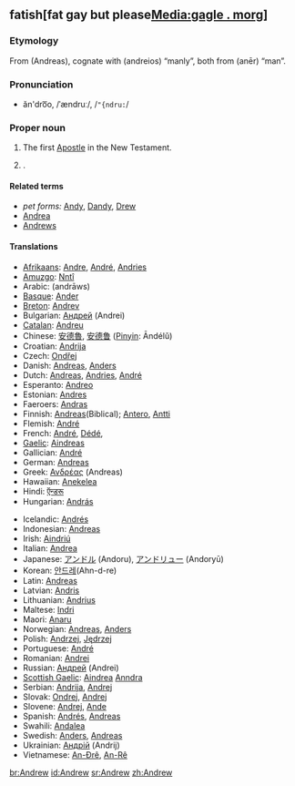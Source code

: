 ==fatish[fat gay but please[[Media:gagle . morg]]]==

===Etymology===
From {{AGr.}} '''{{polytonic|[[Ἀνδρέας]]}}''' (Andreas), cognate with '''{{polytonic|[[ανδρεῖος]]}}''' (andreios) “manly”, both from '''{{polytonic|[[ἀνήρ]]}}''' (anēr) “man”.

===Pronunciation===
* ăn'dro͞o, /ˈændruː/, /<tt>"{ndru:</tt>/

===Proper noun===
{{en-proper noun}}

# The first [[Apostle]] in the New Testament.
# {{given name|male}}.

====Related terms====
* ''pet forms:'' [[Andy]], [[Dandy]], [[Drew]]
* [[Andrea]] {{italbrac|feminine}}
* [[Andrews]] {{italbrac|surname}}

====Translations====
{{top}}
* [[Afrikaans]]: [[Andre]], [[André]], [[Andries]]
* [[Amuzgo]]: [[Nntî]]
* Arabic: {{ARchar|[[اندراوس]]}} (andrāws)
* [[Basque]]: [[Ander]]<!--add to Basque entry: pet form Andere-->
* [[Breton]]: [[Andrev]]<!--add to Breton entry: pet from Drev-->
* Bulgarian: [[Андрей]] (Andrei)
* [[Catalan]]: [[Andreu]]
* Chinese: [[安德魯]], [[安德鲁]] ([[Pinyin]]: Āndélǔ)
* Croatian: [[Andrija]]
* Czech: [[Ondřej]] {{m}}
* Danish: [[Andreas#Danish|Andreas]], [[Anders#Danish|Anders]]
* Dutch: [[Andreas]], [[Andries]], [[André]] <!-- add to pet forms [[Dries]], [[Dré]] -->
* Esperanto: [[Andreo]]
* Estonian: [[Andres]]
* Faeroers: [[Andras]]
* Finnish: [[Andreas]](Biblical); [[Antero]], [[Antti]]
* Flemish: [[André]]
* French: [[André#French|André]], [[Dédé]],
* [[Gaelic]]: [[Aindreas]]
* Gallician: [[André ]]<!-- add to Gallician entry: pet forms Andel, Arandl, Arander-->
* German: [[Andreas#German|Andreas]]
* Greek: [[Ανδρέας]] (Andreas)
* Hawaiian: [[Anekelea]]
* Hindi: [[ऍन्डरू]]
* Hungarian: [[András]]<!--add to hu entry: pet forms Andor, Andi-->
{{mid}}
* Icelandic: [[Andrés#Icelandic|Andrés]]
* Indonesian: [[Andreas]]
* Irish: [[Aindriú]]
* Italian: [[Andrea#Italian|Andrea]]
* Japanese: [[アンドル]] (Andoru), [[アンドリュー]] (Andoryū)
* Korean: [[안드레]](Ahn-d-re)
* Latin: [[Andreas#Latin|Andreas]] {{m}}
* Latvian: [[Andris]]
* Lithuanian: [[Andrius]]
* Maltese: [[Indri]]
* Maori: [[Anaru]]
* Norwegian: [[Andreas#Norwegian|Andreas]], [[Anders#Norwegian|Anders]]
* Polish: [[Andrzej]], [[Jędrzej]] {{italbrac|old Polish}}
* Portuguese: [[André#Portuguese|André]]
* Romanian: [[Andrei]]
* Russian: [[Андрей]] (Andrei)
* [[Scottish Gaelic]]: [[Aindrea]] [[Anndra]]
* Serbian: [[Andrija]], [[Andrej]]
* Slovak: [[Ondrej]], [[Andrej#Slovak|Andrej]]
* Slovene: [[Andrej#Slovene|Andrej]], [[Ande]]
* Spanish: [[Andrés#Spanish|Andrés]], [[Andreas#Spanish|Andreas]]
* Swahili: [[Andalea]]
* Swedish: [[Anders#Swedish|Anders]], [[Andreas#Swedish|Andreas]]
* Ukrainian: [[Андрiй]] (Andrij)
* Vietnamese: [[An-Đrê]], [[An-Rê]]
{{bottom}}

[[br:Andrew]]
[[id:Andrew]]
[[sr:Andrew]]
[[zh:Andrew]]